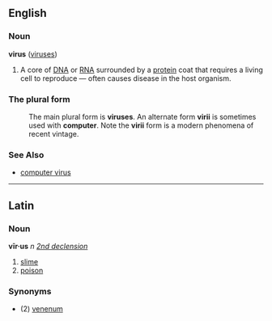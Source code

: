 ==English==
===Noun===
'''virus''' ([[viruses]])

#A core of [[DNA]] or [[RNA]] surrounded by a [[protein]] coat that requires a living cell to reproduce &mdash; often causes disease in the host organism.

===The plural form===
:The main plural form is '''viruses'''. An alternate form '''virii''' is sometimes used with '''computer'''.  Note the '''virii''' form is a modern phenomena of recent vintage.

===See Also===
*[[computer virus]]

----

==Latin==
===Noun===
'''vīr·us''' ''n'' ''[[Wiktionary Appendix:Latin second declension|2nd declension]]''

#[[slime]]
#[[poison]]

===Synonyms===
*(2) [[venenum]]